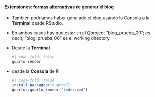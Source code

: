 ::: {.callout-warning collapse="true" appearance="default" icon="false"}
#### Extensiones: formas alternativas de generar el blog

- También podríamos haber generado el blog usando la Consola o la **Terminal** desde RStudio. 

- En ambos casos hay que estar en el Qproject "blog_prueba_00"; es decir, "blog_prueba_00" es el working directory

- Desde la **Terminal**

  ```bash
  #| code-fold: false
  quarto render
  ```
  
- desde la **Consola** de R


  ```r
  #| code-fold: false
  install.packages("quarto")
  quarto::quarto_render("index.qmd")
  ```

:::


